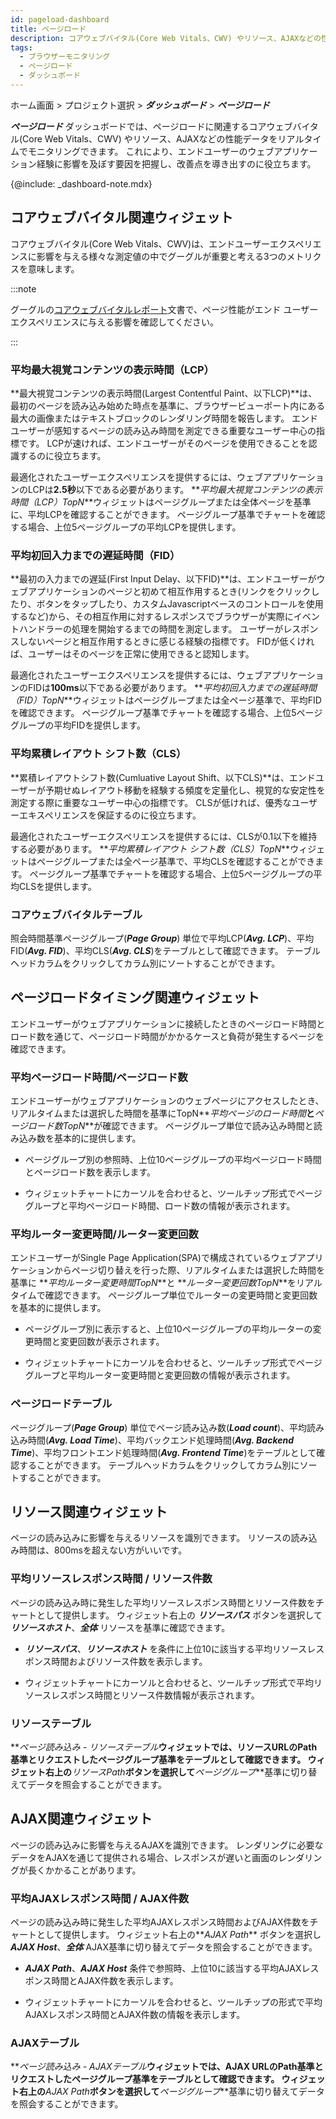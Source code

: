```yaml
---
id: pageload-dashboard
title: ページロード
description: コアウェブバイタル(Core Web Vitals、CWV) やリソース、AJAXなどの性能データをリアルタイムでモニタリングします。
tags:
  - ブラウザーモニタリング
  - ページロード
  - ダッシュボード
---
```


ホーム画面 > プロジェクト選択 > **_ダッシュボード_** > **_ページロード_**

**_ページロード_** ダッシュボードでは、ページロードに関連するコアウェブバイタル(Core Web Vitals、CWV) やリソース、AJAXなどの性能データをリアルタイムでモニタリングできます。 これにより、エンドユーザーのウェブアプリケーション経験に影響を及ぼす要因を把握し、改善点を導き出すのに役立ちます。

{@include: _dashboard-note.mdx}

## コアウェブバイタル関連ウィジェット

コアウェブバイタル(Core Web Vitals、CWV)は、エンドユーザーエクスペリエンスに影響を与える様々な測定値の中でグーグルが重要と考える3つのメトリクスを意味します。

<ImgLang img='rum-core-web-vitals.png' desc='コアウェブバイタル' />

:::note

グーグルの[コアウェブバイタルレポート](https://support.google.com/webmasters/answer/9205520)文書で、ページ性能がエンド ユーザーエクスペリエンスに与える影響を確認してください。

:::

### 平均最大視覚コンテンツの表示時間（LCP）

**最大視覚コンテンツの表示時間(Largest Contentful Paint、以下LCP)**は、最初のページを読み込み始めた時点を基準に、ブラウザービューポート内にある最大の画像またはテキストブロックのレンダリング時間を報告します。 エンド ユーザーが感知するページの読み込み時間を測定できる重要なユーザー中心の指標です。 LCPが速ければ、エンドユーザーがそのページを使用できることを認識するのに役立ちます。

<ImgLang img='rum-lcp.png' desc='平均 最大視覚コンテンツの表示時間（LCP） TopN' />

最適化されたユーザーエクスペリエンスを提供するには、ウェブアプリケーションのLCPは**2.5秒**以下である必要があります。 **_平均最大視覚コンテンツの表示時間（LCP）TopN_**ウィジェットはページグループまたは全体ページを基準に、平均LCPを確認することができます。 ページグループ基準でチャートを確認する場合、上位5ページグループの平均LCPを提供します。

### 平均初回入力までの遅延時間（FID）

**最初の入力までの遅延(First Input Delay、以下FID)**は、エンドユーザーがウェブアプリケーションのページと初めて相互作用するとき(リンクをクリックしたり、ボタンをタップしたり、カスタムJavascriptベースのコントロールを使用するなど)から、その相互作用に対するレスポンスでブラウザーが実際にイベントハンドラーの処理を開始するまでの時間を測定します。 ユーザーがレスポンスしないページと相互作用するときに感じる経験の指標です。 FIDが低くければ、ユーザーはそのページを正常に使用できると認知します。

<ImgLang img='rum-pageload-fid.png' desc='平均 初回入力までの遅延時間（FID） TopN' />

最適化されたユーザーエクスペリエンスを提供するには、ウェブアプリケーションのFIDは**100ms**以下である必要があります。 **_平均初回入力までの遅延時間（FID）TopN_**ウィジェットはページグループまたは全ページ基準で、平均FIDを確認できます。 ページグループ基準でチャートを確認する場合、上位5ページグループの平均FIDを提供します。

### 平均累積レイアウト シフト数（CLS）

**累積レイアウトシフト数(Cumluative Layout Shift、以下CLS)**は、エンドユーザーが予期せぬレイアウト移動を経験する頻度を定量化し、視覚的な安定性を測定する際に重要なユーザー中心の指標です。 CLSが低ければ、優秀なユーザーエキスペリエンスを保証するのに役立ちます。

<ImgLang img='rum-pageload-cls.png' desc='平均 累積レイアウト シフト数（CLS） TopN' />

最適化されたユーザーエクスペリエンスを提供するには、CLSが0.1以下を維持する必要があります。 **_平均累積レイアウト シフト数（CLS）TopN_**ウィジェットはページグループまたは全ページ基準で、平均CLSを確認することができます。 ページグループ基準でチャートを確認する場合、上位5ページグループの平均CLSを提供します。

### コアウェブバイタルテーブル

<ImgLang img='rum-pageload-cwv-table.png' desc='コアウェブバイタルテーブル' />

照会時間基準ページグループ(**_Page Group_**) 単位で平均LCP(**_Avg. LCP_**)、平均FID(**_Avg. FID_**)、平均CLS(**_Avg. CLS_**)をテーブルとして確認できます。 テーブルヘッドカラムをクリックしてカラム別にソートすることができます。

## ページロードタイミング関連ウィジェット

エンドユーザーがウェブアプリケーションに接続したときのページロード時間とロード数を通じて、ページロード時間がかかるケースと負荷が発生するページを確認できます。

### 平均ページロード時間/ページロード数

<ImgLang img='rum-pageload-timing.png' desc='*** 平均ページの読み込み時間TopN、ページロード数TopN' />

エンドユーザーがウェブアプリケーションのウェブページにアクセスしたとき、リアルタイムまたは選択した時間を基準にTopN**_平均ページのロード時間_**と**_ページロード数TopN_**が確認できます。 ページグループ単位で読み込み時間と読み込み数を基本的に提供します。

-   ページグループ別の参照時、上位10ページグループの平均ページロード時間とページロード数を表示します。

-   ウィジェットチャートにカーソルを合わせると、ツールチップ形式でページグループと平均ページロード時間、ロード数の情報が表示されます。

### 平均ルーター変更時間/ルーター変更回数

<ImgLang img='rum-pageload-router.png' desc='平均ルーター変更時間 TopNとルーター変更回数TopN' />

エンドユーザーがSingle Page Application(SPA)で構成されているウェブアプリケーションからページ切り替えを行った際、リアルタイムまたは選択した時間を基準に **_平均ルーター変更時間TopN_**と **_ルーター変更回数TopN_**をリアルタイムで確認できます。 ページグループ単位でルーターの変更時間と変更回数を基本的に提供します。

-   ページグループ別に表示すると、上位10ページグループの平均ルーターの変更時間と変更回数が表示されます。

-   ウィジェットチャートにカーソルを合わせると、ツールチップ形式でページグループと平均ルーター変更時間と変更回数の情報が表示されます。

### ページロードテーブル

<ImgLang img='rum-pageload-timing-table.png' desc='ページロード - リソーステーブル' />

ページグループ(**_Page Group_**) 単位でページ読み込み数(**_Load count_**)、平均読み込み時間(**_Avg. Load Time_**)、平均バックエンド処理時間(**_Avg. Backend Time_**)、平均フロントエンド処理時間(**_Avg. Frontend Time_**)をテーブルとして確認することができます。 テーブルヘッドカラムをクリックしてカラム別にソートすることができます。

## リソース関連ウィジェット

ページの読み込みに影響を与えるリソースを識別できます。 リソースの読み込み時間は、800msを超えない方がいいです。

### 平均リソースレスポンス時間 / リソース件数

<ImgLang img='rum-pageload-resource.png' desc='平均リソースレスポンス時間、リソース件数' />

ページの読み込み時に発生した平均リソースレスポンス時間とリソース件数をチャートとして提供します。 ウィジェット右上の **_リソースパス_** ボタンを選択して **_リソースホスト_**、**_全体_** リソースを基準に確認できます。

-   **_リソースパス_**、**_リソースホスト_** を条件に上位10に該当する平均リソースレスポンス時間およびリソース件数を表示します。

-   ウィジェットチャートにカーソルと合わせると、ツールチップ形式で平均リソースレスポンス時間とリソース件数情報が表示されます。

### リソーステーブル

<ImgLang img='rum-pageload-resource-table.png' desc='リソーステーブル' />

**_ページ読み込み - リソーステーブル_**ウィジェットでは、リソースURLのPath基準とリクエストしたページグループ基準をテーブルとして確認できます。 ウィジェット右上の**_リソースPath_**ボタンを選択して**_ページグループ_**基準に切り替えてデータを照会することができます。

## AJAX関連ウィジェット

ページの読み込みに影響を与えるAJAXを識別できます。 レンダリングに必要なデータをAJAXを通じて提供される場合、レスポンスが遅いと画面のレンダリングが長くかかることがあります。

### 平均AJAXレスポンス時間 / AJAX件数

<ImgLang img='rum-pageload-ajax.png' desc='AJAXレスポンス時間、AJAX件数' />

ページの読み込み時に発生した平均AJAXレスポンス時間およびAJAX件数をチャートとして提供します。 ウィジェット右上の**_AJAX Path_** ボタンを選択し **_AJAX Host_**、**_全体_** AJAX基準に切り替えてデータを照会することができます。

-   **_AJAX Path_**、**_AJAX Host_** 条件で参照時、上位10に該当する平均AJAXレスポンス時間とAJAX件数を表示します。

-   ウィジェットチャートにカーソルを合わせると、ツールチップの形式で平均AJAXレスポンス時間とAJAX件数の情報を表示します。

### AJAXテーブル

<ImgLang img='rum-pageload-ajax-table.png' desc='AJAXテーブル' />

**_ページ読み込み - AJAXテーブル_**ウィジェットでは、AJAX URLのPath基準とリクエストしたページグループ基準をテーブルとして確認できます。 ウィジェット右上の**_AJAX Path_**ボタンを選択して**_ページグループ_**基準に切り替えてデータを照会することができます。

